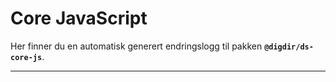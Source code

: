 
<Meta title="Changelog/Core JS" />

# Core JavaScript

Her finner du en automatisk generert endringslogg til pakken **`@digdir/ds-core-js`**.

---

<Description markdown={changelog} />